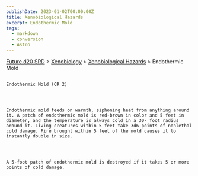 ```yaml
---
publishDate: 2023-01-02T00:00:00Z
title: Xenobiological Hazards
excerpt: Endothermic Mold
tags:
  - markdown
  - conversion
  - Astro
---
```







[Future d20 SRD](/#futureD20)
     > [Xenobiology](future-d20-srd-xenobiology-index)
     > [Xenobiological Hazards](future-d20-srd-xenobiology-xenobiological-hazards-index)
     > Endothermic Mold
    




## 
    Endothermic Mold (CR 2)
   



    Endothermic mold feeds on warmth, siphoning heat from anything around it. A patch of endothermic mold is red-brown in color and 5 feet in diameter, and the temperature is always cold in a 30- foot radius around it. Living creatures within 5 feet take 3d6 points of nonlethal cold damage. Fire brought within 5 feet of the mold causes it to instantly double in size.
   



    A 5-foot patch of endothermic mold is destroyed if it takes 5 or more points of cold damage.
   





